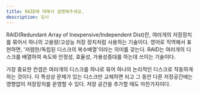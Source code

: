 ```yaml
---
title: RAID에 대해서 설명해주세요.
description: 임시
---
```


RAID(Redundant Array of Inexpensive/Independent Dist)란, 여러개의 저장장치를 묶어서
하나의 고용량/고성능 저장 장치처럼 사용하는 기술이다. 영어로 직역해서 표현하면, '저렴한/독립된 디스크의 복수배열'이라는
의미를 갖는다. RAID는 여러개의 디스크를 배열하여 속도와 안정성, 효율성, 가용성증대를 하는데 쓰이는 기술이다.

가장 중요한 컨셉은 여러개의 디스크를 하나로 묶어 하나의 논리적인 디스크로 작동하게 하는 것이다. 이 특성상
문제가 있는 디스크만 교체하면 되고 그 동안 다른 저장공간에는 영향없이 저장장치를 운영할 수 있다.
저장 공간을 추가할 때도 마찬가지이다.
